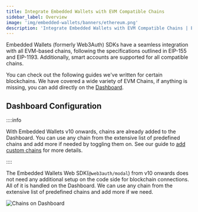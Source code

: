 ```yaml
---
title: Integrate Embedded Wallets with EVM Compatible Chains
sidebar_label: Overview
image: 'img/embedded-wallets/banners/ethereum.png'
description: 'Integrate Embedded Wallets with EVM Compatible Chains | Embedded Wallets'
---
```



Embedded Wallets (formerly Web3Auth) SDKs have a seamless integration with all EVM-based chains, following the specifications outlined in EIP-155 and EIP-1193. Additionally, smart accounts are supported for all compatible chains.

You can check out the following guides we've written for certain blockchains. We have covered a wide variety of EVM Chains, if anything is missing, you can add directly on the [Dashboard](#dashboard-configuration).

<EVMChains />

## Dashboard Configuration

::::info

With Embedded Wallets v10 onwards, chains are already added to the Dashboard. You can use any chain from the extensive list of predefined chains and add more if needed by toggling them on. See our guide to [add custom chains](/embedded-wallets/connect-blockchain/custom-chains) for more details.

::::

The Embedded Wallets Web SDK(`@web3auth/modal`) from v10 onwards does not need any additional setup on the code side for blockchain connections. All of it is handled on the Dashboard. We can use any chain from the extensive list of predefined chains and add more if we need.

![Chains on Dashboard](https://i.ibb.co/4nCD2GTJ/chains.gif)
